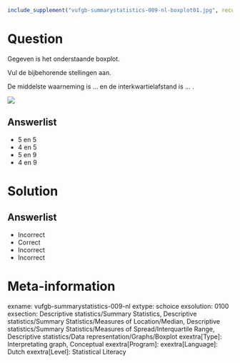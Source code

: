 ```r
include_supplement("vufgb-summarystatistics-009-nl-boxplot01.jpg", recursive = TRUE)
```

Question
========

Gegeven is het onderstaande boxplot. 

Vul de bijbehorende stellingen aan. 

De middelste waarneming is ... en de interkwartielafstand is ... .

![](vufgb-summarystatistics-009-nl-boxplot01.jpg)
  
Answerlist
----------
* 5 en 5
* 4 en 5
* 5 en 9
* 4 en 9

Solution
========

Answerlist
----------
* Incorrect
* Correct
* Incorrect
* Incorrect

Meta-information
================
exname: vufgb-summarystatistics-009-nl
extype: schoice
exsolution: 0100
exsection: Descriptive statistics/Summary Statistics, Descriptive statistics/Summary Statistics/Measures of Location/Median, Descriptive statistics/Summary Statistics/Measures of Spread/Interquartile Range, Descriptive statistics/Data representation/Graphs/Boxplot
exextra[Type]: Interpretating graph, Conceptual
exextra[Program]: 
exextra[Language]: Dutch
exextra[Level]: Statistical Literacy

